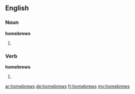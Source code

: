 ==English==

===Noun===
'''homebrews'''

# {{plural of|homebrew}}

===Verb===
'''homebrews'''

# {{en-third-person singular of|homebrew}}

[[ar:homebrews]]
[[de:homebrews]]
[[fr:homebrews]]
[[my:homebrews]]